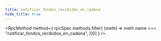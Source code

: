 ```yaml
---
title: notificar_fondos_recibidos_en_cadena
hide_title: true
---
```



<RpcMethod
  method={
    rpcSpec.methods.filter(
      (meth) => meth.name === "notificar_fondos_recibidos_en_cadena",
    )[0]
  }
/>
